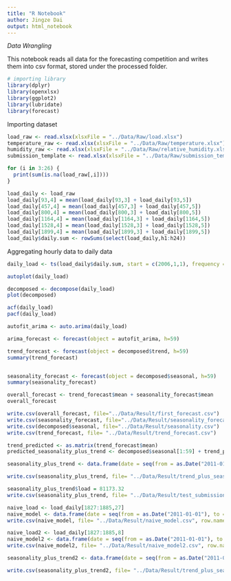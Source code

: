 ```yaml
---
title: "R Notebook"
author: Jingze Dai
output: html_notebook
---
```

*Data Wrangling*

This notebook reads all data for the forecasting competition and writes them into csv format, stored under the processed folder. 

```r
# importing library
library(dplyr)
library(openxlsx)
library(ggplot2)
library(lubridate)
library(forecast)
```

Importing dataset
```r
load_raw <- read.xlsx(xlsxFile = "../Data/Raw/load.xlsx")
temperature_raw <- read.xlsx(xlsxFile = "../Data/Raw/temperature.xlsx")
humidity_raw <- read.xlsx(xlsxFile = "../Data/Raw/relative_humidity.xlsx")
submission_template <- read.xlsx(xlsxFile = "../Data/Raw/submission_template.xlsx")
```

```r
for (i in 3:26) {
  print(sum(is.na(load_raw[,i])))
}
```

```r
load_daily <- load_raw
load_daily[93,4] = mean(load_daily[93,3] + load_daily[93,5])
load_daily[457,4] = mean(load_daily[457,3] + load_daily[457,5])
load_daily[800,4] = mean(load_daily[800,3] + load_daily[800,5])
load_daily[1164,4] = mean(load_daily[1164,3] + load_daily[1164,5])
load_daily[1528,4] = mean(load_daily[1528,3] + load_daily[1528,5])
load_daily[1899,4] = mean(load_daily[1899,3] + load_daily[1899,5])
load_daily$daily.sum <- rowSums(select(load_daily,h1:h24))
```


Aggregating hourly data to daily data

```r
daily_load <- ts(load_daily$daily.sum, start = c(2006,1,1), frequency = 365)

autoplot(daily_load)
```
```r
decomposed <- decompose(daily_load)
plot(decomposed)

acf(daily_load)
pacf(daily_load)
```


```r
autofit_arima <- auto.arima(daily_load)
```

```r
arima_forecast <- forecast(object = autofit_arima, h=59)

```

```r
trend_forecast <- forecast(object = decomposed$trend, h=59)
summary(trend_forecast)


seasonality_forecast <- forecast(object = decomposed$seasonal, h=59)
summary(seasonality_forecast)

overall_forecast <- trend_forecast$mean + seasonality_forecast$mean
overall_forecast
```


```r
write.csv(overall_forecast, file="../Data/Result/first_forecast.csv")
write.csv(seasonality_forecast, file="../Data/Result/seasonality_forecast.csv")
write.csv(decomposed$seasonal, file="../Data/Result/seasonality.csv")
write.csv(trend_forecast, file= "../Data/Result/trend_forecast.csv")
```

```r
trend_predicted <- as.matrix(trend_forecast$mean)
predicted_seasonality_plus_trend <- decomposed$seasonal[1:59] + trend_predicted

seasonality_plus_trend <- data.frame(date = seq(from = as.Date("2011-01-01"), to = as.Date("2011-02-28"), by = "day"),load=predicted_seasonality_plus_trend)
```

```r
write.csv(seasonality_plus_trend, file= "../Data/Result/trend_plus_seasonality.csv", row.names = FALSE)
```

```r
seasonality_plus_trend$load = 81173.32
write.csv(seasonality_plus_trend, file= "../Data/Result/test_submission.csv", row.names = FALSE)
```

```r
naive_load <- load_daily[1827:1885,27]
naive_model <- data.frame(date = seq(from = as.Date("2011-01-01"), to = as.Date("2011-02-28"), by = "day"),load=naive_load)
write.csv(naive_model, file= "../Data/Result/naive_model.csv", row.names = FALSE)
```

```r
naive_load2 <- load_daily[1827:1885,8]
naive_model2 <- data.frame(date = seq(from = as.Date("2011-01-01"), to = as.Date("2011-02-28"), by = "day"),load=naive_load2)
write.csv(naive_model2, file= "../Data/Result/naive_model2.csv", row.names = FALSE)
```


```r
seasonality_plus_trend2 <- data.frame(date = seq(from = as.Date("2011-01-01"), to = as.Date("2011-02-28"), by = "day"),load=round(predicted_seasonality_plus_trend/24))

write.csv(seasonality_plus_trend2, file= "../Data/Result/trend_plus_seasonality2.csv", row.names = FALSE)
```

